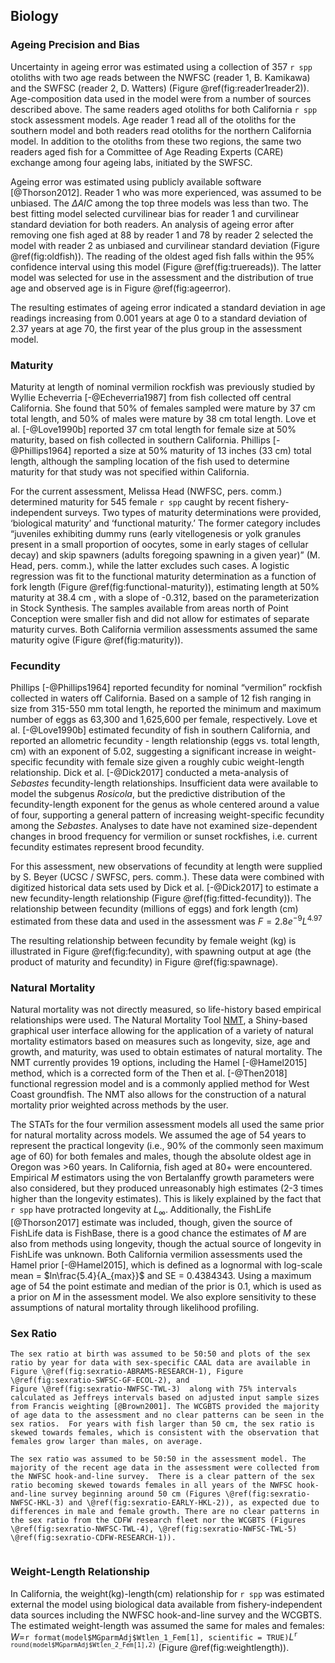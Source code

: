 ## Biology

<!--
### Age Structures
**External Fits to Growth**
Fits to the von Bertalanffy growth curve, 
$L_i = L_{\infty}e^{(-k[t-t_0])}$, where $L_i$ is the length (cm) at age $i$, $t$ is age in 
years, $k$ is rate of increase in growth, $t_0$ is the intercept, and $L_{\infty}$ 
is the asymptotic length, were explore by species and sex. 
-->

### Ageing Precision and Bias
Uncertainty in ageing error was estimated using a collection of 357 `r spp` 
otoliths with two age reads between the NWFSC (reader 1, B. Kamikawa) and the 
SWFSC (reader 2, D. Watters) (Figure \@ref(fig:reader1reader2)).
Age-composition data used in the model were from a number of sources described 
above. The same readers aged otoliths for both California `r spp` stock assessment models. 
Age reader 1 read all of the otoliths for the southern model and both readers read 
otoliths for the northern California model. In addition to the otoliths from these 
two regions, the same two readers aged fish for a Committee of Age Reading Experts 
(CARE) exchange among four ageing labs, initiated by the SWFSC.

Ageing error was estimated using publicly available software [@Thorson2012].
Reader 1 who was more 
experienced, was assumed to be unbiased. The $\Delta AIC$ among the top three models was less than two. The 
best fitting model selected curvilinear bias for reader 1 and curvilinear standard 
deviation for both readers. An analysis of ageing error after removing one fish aged at 88 by reader 1 and 78 by reader 2 selected the model with reader 2 as unbiased and curvilinear standard deviation (Figure \@ref(fig:oldfish)). The reading of the oldest aged fish falls within the 95% confidence interval using this model (Figure \@ref(fig:truereads)). 
The latter model was selected for use in the assessment and the distribution of 
true age and observed age is in Figure \@ref(fig:ageerror). 

The resulting estimates of ageing error indicated a standard deviation in age readings 
increasing from 0.001 years at age 0 to a standard deviation of 2.37 years at age 70, 
the first year of the plus group in the assessment model.



### Maturity
Maturity at length of nominal vermilion rockfish was previously studied by Wyllie Echeverria [-@Echeverria1987] from fish collected off central California. She found that 50% of females sampled were mature by 37 cm total length, and 50% of males were mature by 38 cm total length. Love et al. [-@Love1990b] reported 37 cm total length for female size at 50% maturity, based on fish collected in southern California. Phillips [-@Phillips1964] reported a size at 50% maturity of 13 inches (33 cm) total length, although the sampling location of the fish used to determine maturity for that study was not specified within California.


For the current assessment, Melissa Head (NWFSC, pers. comm.) determined maturity 
for 545 female `r spp` caught by recent fishery-independent surveys. Two types 
of maturity determinations were provided, ‘biological maturity’ and ‘functional 
maturity.’ The former category includes “juveniles exhibiting dummy runs (early 
vitellogenesis or yolk granules present in a small proportion of oocytes, some 
in early stages of cellular decay) and skip spawners (adults foregoing spawning 
in a given year)” (M. Head, pers. comm.), while the latter excludes such cases. 
A logistic regression was fit to the functional maturity determination as a 
function of fork length (Figure \@ref(fig:functional-maturity)), estimating 
length at 50% maturity at 38.4 cm , with a slope of -0.312, 
based on the parameterization in Stock Synthesis.  The samples available from 
areas north of Point Conception were smaller fish and did not allow for estimates 
of separate maturity curves.  Both California vermilion assessments assumed the 
same maturity 
ogive (Figure \@ref(fig:maturity)). 



### Fecundity
Phillips [-@Phillips1964] reported fecundity for nominal “vermilion” rockfish collected in waters off California. Based on a sample of 12 fish ranging in size from 315-550 mm total length, he reported the minimum and maximum number of eggs as 63,300 and 1,625,600 per female, respectively. Love et al. [-@Love1990b] estimated fecundity of fish in southern California, and reported an allometric fecundity - length relationship (eggs vs. total length, cm) with an exponent of 5.02, suggesting a significant increase in weight-specific fecundity with female size given a roughly cubic weight-length relationship. Dick et al. [-@Dick2017] conducted a meta-analysis of *Sebastes* fecundity-length relationships. Insufficient data were available to model the subgenus *Rosicola*, but the predictive distribution of the fecundity-length exponent for the genus as whole centered around a value of four, supporting a general pattern of increasing weight-specific fecundity among the *Sebastes*. Analyses to date have not examined size-dependent changes in brood frequency for vermilion or sunset rockfishes, i.e. current fecundity estimates represent brood fecundity.

For this assessment, new observations of fecundity at length were supplied by S. Beyer (UCSC / SWFSC, pers. comm.). These data were combined with digitized historical data sets used by Dick et al. [-@Dick2017] to estimate a new fecundity-length relationship (Figure \@ref(fig:fitted-fecundity)). The relationship between fecundity (millions of eggs) and fork length (cm) estimated from these data and used in the assessment was
 $F = 2.8e^{-9}L^{4.97}$

The resulting relationship between fecundity by female weight (kg) is illustrated in Figure \@ref(fig:fecundity), with spawning output at age (the product of maturity and fecundity) in Figure \@ref(fig:spawnage).




### Natural Mortality

Natural mortality was not directly measured, so life-history based empirical 
relationships were used. The Natural Mortality Tool 
[NMT](https://github.com/shcaba/Natural-Mortality-Tool), a Shiny-based 
graphical user interface allowing for the application of a variety of natural 
mortality estimators based on measures such as longevity, size, age and growth, 
and maturity, was used to obtain estimates of natural mortality. The NMT currently 
provides 19 options, including the Hamel [-@Hamel2015] method, which is a corrected 
form of the Then et al. [-@Then2018] functional regression model and is a commonly 
applied method for West Coast groundfish. The NMT also allows for the construction 
of a natural mortality prior weighted across methods by the user. 

The STATs for the four vermilion assessment models all used the same prior for 
natural mortality across models. We assumed the age of 54 years to represent the practical 
longevity (i.e., 90% of 
the commonly seen maximum age of 60) for both females and males, though the absolute 
oldest age in Oregon was >60 years. In California, fish aged at 80+ were encountered. 
Empirical $M$ estimators using the von Bertalanffy growth parameters were also considered, but they produced unreasonably high estimates (2-3 times higher than the longevity estimates). This is likely explained by the fact that `r spp` have protracted longevity at $L_{\infty}$. Additionally, the FishLife [@Thorson2017] estimate was included, though, given 
the source of FishLife data is FishBase, there is a good chance the estimates of 
$M$ are also from methods using longevity, though the actual source of longevity 
in FishLife was unknown. 
Both California vermilion assessments used the Hamel prior [-@Hamel2015], which 
is defined as a lognormal with log-scale mean = $ln\frac{5.4}{A_{max}}$  and SE = 0.4384343.
Using a maximum age of 54 the point estimate and median of the prior is 0.1, which 
is used as a prior on $M$ in the assessment model. We also explore sensitivity to 
these assumptions of natural mortality through likelihood profiling.


### Sex Ratio

```asis
The sex ratio at birth was assumed to be 50:50 and plots of the sex ratio by year for data with sex-specific CAAL data are available in Figure \@ref(fig:sexratio-ABRAMS-RESEARCH-1), Figure \@ref(fig:sexratio-SWFSC-GF-ECOL-2), and 
Figure \@ref(fig:sexratio-NWFSC-TWL-3)  along with 75% intervals calculated as Jeffreys intervals based on adjusted input sample sizes from Francis weighting [@Brown2001]. The WCGBTS provided the majority of age data to the assessment and no clear patterns can be seen in the sex ratios.  For years with fish larger than 50 cm, the sex ratio is skewed towards females, which is consistent with the observation that females grow larger than males, on average.

```


```asis
The sex ratio was assumed to be 50:50 in the assessment model. The majority of the recent age data in the assessment were collected from the NWFSC hook-and-line survey.  There is a clear pattern of the sex ratio becoming skewed towards females in all years of the NWFSC hook-and-line survey beginning around 50 cm (Figures \@ref(fig:sexratio-NWFSC-HKL-3) and \@ref(fig:sexratio-EARLY-HKL-2)), as expected due to differences in male and female growth. There are no clear patterns in the sex ratio from the CDFW research fleet nor the WCGBTS (Figures \@ref(fig:sexratio-NWFSC-TWL-4), \@ref(fig:sexratio-NWFSC-TWL-5) \@ref(fig:sexratio-CDFW-RESEARCH-1)). 


```




### Weight-Length Relationship
In California, the weight(kg)-length(cm) relationship for `r spp` was estimated external the 
model using biological data available from fishery-independent 
data sources including the NWFSC hook-and-line survey and the WCGBTS. The estimated 
weight-length was assumed the same for males and females: 
$W$=`r format(model$MGparmAdj$Wtlen_1_Fem[1], scientific = TRUE)`$L$^`r round(model$MGparmAdj$Wtlen_2_Fem[1],2)`^ 
(Figure \@ref(fig:weightlength)). 


